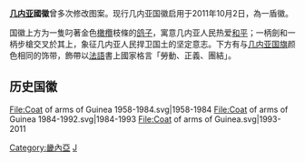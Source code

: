 {{Infobox coat of arms
|name             = 几内亚共和国国徽
|image            =  Coat of arms of Guinea-new.svg
|image_width      = 250
|lesser           = Guinea Military emblem.svg
|lesser_alt       = 
|lesser_width     = 200
|lesser_caption   = 几内亚军队军徽
|armiger          = [[几内亚共和国|几内亚共和国]]
|year_adopted     = 2011年
|crest            =
|torse            = 
|shield           = 
|supporters       = 
|compartment      = 
|motto            =「勞動、正義、團結」<br> '''Travail, Justice, Solidarite''' <br> "Work, Justice, Solidarity"
|orders           = 
|other_elements   = 
|earlier_versions = 
|use              = 
}}

'''[[几内亚|几内亚]]國徽'''曾多次修改图案。现行几内亚国徽启用于2011年10月2日，為一盾徽。

国徽上方为一隻叼著金色[[橄欖_(木樨科)|橄欖]]枝條的[[鸽子|鸽子]]，寓意几内亚人民热爱[[和平|和平]]；一柄劍和一柄步槍交叉於其上，象征几内亚人民捍卫国土的坚定意志。下方有与[[几内亚国旗|几内亚国旗]]颜色相同的饰带，飾帶以[[法語|法語]]書上國家格言「勞動、正義、團結」。

== 历史国徽 ==
<gallery>
File:Coat of arms of Guinea 1958-1984.svg|1958-1984
File:Coat of arms of Guinea 1984-1992.svg|1984-1993
File:Coat of arms of Guinea.svg|1993-2011
</gallery>


{{非洲题目|国徽}}

[[Category:畿內亞|Category:畿內亞]]
[[Category:國徽|J]]